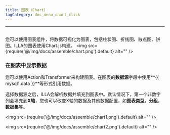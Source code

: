 ```yaml
---
title: 图表（Chart）
tagCategory: doc_menu_chart_click
---
```

---

## <Heading hidden>图表（Chart）</Heading>
您可以使用图表组件，将数据可视化为图表，包括柱状图、折线图、散点图、饼图。ILLA的图表使用Chart.js构建。
<img
  src={require('@/img/docs/assemble/chart.png').default}
  alt=""
/>

### 在图表中显示数据

您可以使用Action和Transformer来构建图表。在图表的**数据源**字段中使用**{{ mysql1.data }}**等形式引用数据。

选择数据源之后，ILLA会解析数据并填充到图表中。默认情况下，第一个非数字列会填充到**X轴**，您也可以改变X轴的数据及其他数据配置，如**图表类型**，**分组**，**数据集**等。

<img
  src={require('@/img/docs/assemble/chart1.png').default}
  alt=""
/>

<img
  src={require('@/img/docs/assemble/chart2.png').default}
  alt=""
/>
